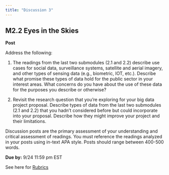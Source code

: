 ```yaml
---
title: "Discussion 3"
---
```


## M2.2 Eyes in the Skies

**Post**

Address the following:

1.  The readings from the last two submodules (2.1 and 2.2) describe use cases for social data, surveillance systems, satellite and aerial imagery, and other types of sensing data (e.g., biometric, IOT, etc.). Describe what promise these types of data hold for the public sector in your interest areas. What concerns do you have about the use of these data for the purposes you describe or otherwise?

2.  Revisit the research question that you're exploring for your big data project proposal. Describe types of data from the last two submodules (2.1 and 2.2) that you hadn't considered before but could incorporate into your proposal. Describe how they might improve your project and their limitations.

Discussion posts are the primary assessment of your understanding and critical assessment of readings. You must reference the readings analyzed in your posts using in-text APA style. Posts should range between 400-500 words. 

**Due by:** 9/24 11:59 pm EST

See here for [Rubrics](/resources/rubrics-discussion.qmd)
